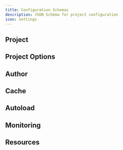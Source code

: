 ```yaml
---
title: Configuration Schemas
description: JSON Schema for project configuration
icon: Settings
---
```



## Project

<SchemaParams
  schema={compozySchema}
  title="Schema Definition"
  collapsible={true}
  defaultExpanded={true}
  paramType="path"
/>

## Project Options

<SchemaParams
  schema={projectOptionsSchema}
  title="Schema Definition"
  collapsible={true}
  defaultExpanded={true}
  paramType="path"
/>

## Author

<SchemaParams
  schema={authorSchema}
  title="Schema Definition"
  collapsible={true}
  defaultExpanded={true}
  paramType="path"
/>

## Cache

<SchemaParams
  schema={cacheSchema}
  title="Schema Definition"
  collapsible={true}
  defaultExpanded={true}
  paramType="path"
/>

## Autoload

<SchemaParams
  schema={autoloadSchema}
  title="Schema Definition"
  collapsible={true}
  defaultExpanded={true}
  paramType="path"
/>

## Monitoring

<SchemaParams
  schema={monitoringSchema}
  title="Schema Definition"
  collapsible={true}
  defaultExpanded={true}
  paramType="path"
/>

## Resources

<ReferenceCardList>
  <ReferenceCard
    title="JSON Schema Specification"
    description="Official JSON Schema documentation and specification"
    href="https://json-schema.org/"
    icon="FileText"
  />
  <ReferenceCard
    title="JSON Schema Validator"
    description="Online tool for validating JSON schemas"
    href="https://www.jsonschemavalidator.net/"
    icon="CheckCircle"
  />
</ReferenceCardList>
